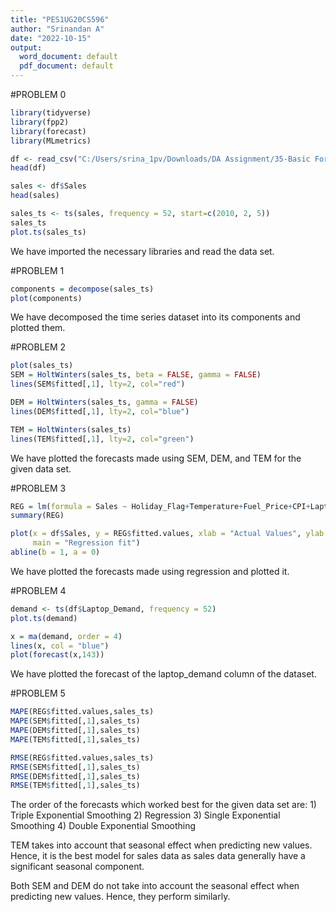 ---
title: "PES1UG20CS596"
author: "Srinandan A"
date: "2022-10-15"
output:
  word_document: default
  pdf_document: default
---

#PROBLEM 0

```{r}
library(tidyverse)
library(fpp2)
library(forecast)
library(MLmetrics)

df <- read_csv("C:/Users/srina_1pv/Downloads/DA Assignment/35-Basic Forecasting Techniques/sales.csv")
head(df)

sales <- df$Sales
head(sales)

sales_ts <- ts(sales, frequency = 52, start=c(2010, 2, 5))
sales_ts
plot.ts(sales_ts)
```

We have imported the necessary libraries and read the data set.

#PROBLEM 1

```{r}
components = decompose(sales_ts)
plot(components)
```

We have decomposed the time series dataset into its components and plotted them.

#PROBLEM 2

```{r}
plot(sales_ts)
SEM = HoltWinters(sales_ts, beta = FALSE, gamma = FALSE)
lines(SEM$fitted[,1], lty=2, col="red")

DEM = HoltWinters(sales_ts, gamma = FALSE)
lines(DEM$fitted[,1], lty=2, col="blue")

TEM = HoltWinters(sales_ts)
lines(TEM$fitted[,1], lty=2, col="green")
```

We have plotted the forecasts made using SEM, DEM, and TEM for the given data set.

#PROBLEM 3

```{r}
REG = lm(formula = Sales ~ Holiday_Flag+Temperature+Fuel_Price+CPI+Laptop_Demand, data = df )
summary(REG)

plot(x = df$Sales, y = REG$fitted.values, xlab = "Actual Values", ylab = "Model Values",
     main = "Regression fit")
abline(b = 1, a = 0)
```

We have plotted the forecasts made using regression and plotted it.

#PROBLEM 4

```{r}
demand <- ts(df$Laptop_Demand, frequency = 52)
plot.ts(demand)

x = ma(demand, order = 4)
lines(x, col = "blue")
plot(forecast(x,143))
```

We have plotted the forecast of the laptop_demand column of the dataset.

#PROBLEM 5

```{r}
MAPE(REG$fitted.values,sales_ts)
MAPE(SEM$fitted[,1],sales_ts)
MAPE(DEM$fitted[,1],sales_ts)
MAPE(TEM$fitted[,1],sales_ts)

RMSE(REG$fitted.values,sales_ts)
RMSE(SEM$fitted[,1],sales_ts)
RMSE(DEM$fitted[,1],sales_ts)
RMSE(TEM$fitted[,1],sales_ts)
```

The order of the forecasts which worked best for the given data set are:
1) Triple Exponential Smoothing
2) Regression
3) Single Exponential Smoothing
4) Double Exponential Smoothing 

TEM takes into account that seasonal effect when predicting new values. Hence, it is the best model for sales data as sales data generally have a significant seasonal component.

Both SEM and DEM do not take into account the seasonal effect when predicting new values. Hence, they perform similarly.
